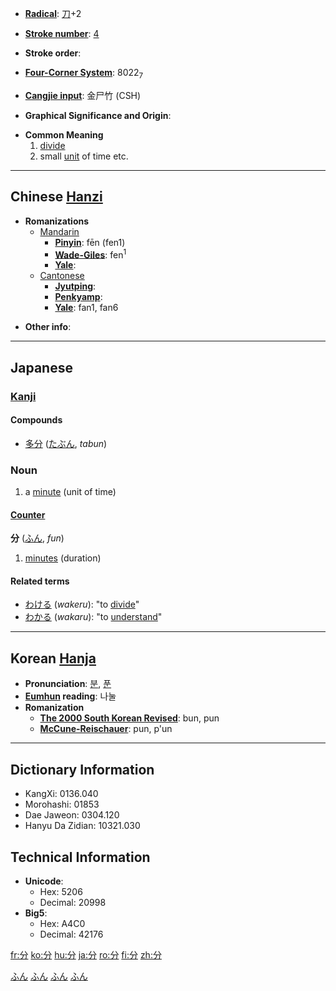 * '''[[Wiktionary:Chinese radical index| Radical]]''': [[Wiktionary:Chinese radical index 刀|刀]]+2

* '''[[Wiktionary:Chinese total strokes index|Stroke number]]''': [[Wiktionary:Chinese total strokes index 4|4]]

* '''Stroke order''': 

* '''[[Wiktionary:Chinese four corner index|Four-Corner System]]''': 8022<sub>7</sub>

* '''[[Wiktionary:Chinese Cangjie index|Cangjie input]]''': 金尸竹 (CSH)

* '''Graphical Significance and Origin''': 

* '''Common Meaning'''
*#[[divide]]
*# small [[unit]] of time etc.

----

== Chinese [[Hanzi]] ==

* '''Romanizations'''
** [[Mandarin]]
*** '''[[Pinyin]]''': fēn (fen1)
*** '''[[Wade-Giles]]''': fen<sup>1</sup>
*** '''[[Yale]]''': 
**[[Cantonese]]
***'''[[Jyutping]]''':
***'''[[Penkyamp]]''': 
***'''[[Yale]]''': fan1, fan6

* '''Other info''': 

----

== Japanese ==
[[Category:1000_Japanese_basic_words|ふん]]
[[Category:Japanese language|ふん]]
=== [[Kanji]] ===
{{kanji|on readings=[[ぶん]] (''bun''), [[ふん]] (''fun''), [[ぶ]] (''bu'')
|kun readings=[[わける]] (''wakeru''), [[わかる]] (''wakaru''), [[わかれる]] (''wakareru'')}}

====Compounds====
*[[多分]] ([[たぶん]], ''tabun'')

===Noun===
{{janoun|ふん|fun}}

# a [[minute]] (unit of time)

====[[助数詞|Counter]]====
'''分''' ([[ふん]], ''fun'')

# [[minute]]s (duration)

====Related terms====
* [[わける]] (''wakeru''): "to [[divide]]"
* [[わかる]] (''wakaru''): "to [[understand]]"

[[Category:Japanese counters|ふん]]
[[Category:ja:Time|ふん]]
----

== Korean [[Hanja]] ==

* '''Pronunciation''': [[분]], [[푼]]
* '''[[Eumhun]] reading''': 나눌
* '''Romanization'''
** '''[[The 2000 South Korean Revised Romanization|The 2000 South Korean Revised]]''': bun, pun
** '''[[McCune-Reischauer]]''': pun, p'un

----

== Dictionary Information ==

* KangXi: 0136.040
* Morohashi: 01853
* Dae Jaweon: 0304.120
* Hanyu Da Zidian: 10321.030

== Technical Information ==

* '''Unicode''':
** Hex: 5206
** Decimal: 20998
* '''Big5''':
** Hex: A4C0
** Decimal: 42176

[[fr:分]]
[[ko:分]]
[[hu:分]]
[[ja:分]]
[[ro:分]]
[[fi:分]]
[[zh:分]]